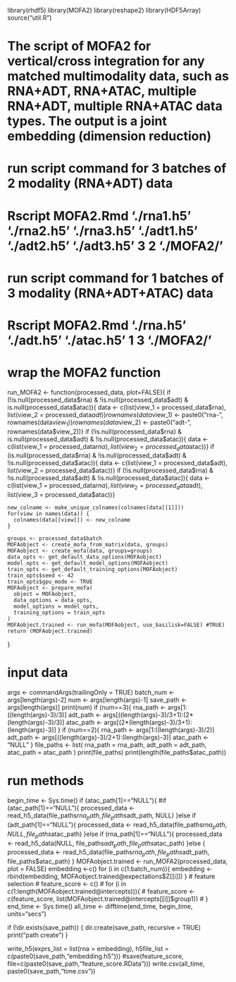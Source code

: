 library(rhdf5)
library(MOFA2)
library(reshape2)
library(HDF5Array)
source("util.R")

# The script of MOFA2 for vertical/cross integration for any matched multimodality data, such as RNA+ADT, RNA+ATAC, multiple RNA+ADT, multiple RNA+ATAC data types. The output is a joint embedding (dimension reduction)
# run script command for 3 batches of 2 modality (RNA+ADT) data 
# Rscript MOFA2.Rmd  './rna1.h5' './rna2.h5' './rna3.h5' './adt1.h5' './adt2.h5' './adt3.h5' 3 2 './MOFA2/'
# run script command for 1 batches of 3 modality (RNA+ADT+ATAC) data 
# Rscript MOFA2.Rmd  './rna.h5' './adt.h5' './atac.h5' 1 3 './MOFA2/'

# wrap the MOFA2 function
run_MOFA2 <- function(processed_data,  plot=FALSE){
    if (!is.null(processed_data$rna) & !is.null(processed_data$adt) & is.null(processed_data$atac)){
      data <- c(list(view_1 = processed_data$rna), list(view_2 = processed_data$adt))
      rownames(data$view_1) <- paste0("rna-", rownames(data$view_1) )
      rownames(data$view_2) <- paste0("adt-", rownames(data$view_2))}
    if (!is.null(processed_data$rna) & is.null(processed_data$adt) & !is.null(processed_data$atac)){
      data <- c(list(view_1 = processed_data$rna), list(view_2 = processed_data$atac))} 
    if (is.null(processed_data$rna) & !is.null(processed_data$adt) & !is.null(processed_data$atac)){
      data <- c(list(view_1 = processed_data$adt), list(view_2 = processed_data$atac))} 
    if (!is.null(processed_data$rna) & !is.null(processed_data$adt) & !is.null(processed_data$atac)){
      data <- c(list(view_1 = processed_data$rna), list(view_2 = processed_data$adt), list(view_3 = processed_data$atac))}
  
    new_colname <- make_unique_colnames(colnames(data[[1]]))
    for(view in names(data)) {
      colnames(data[[view]]) <- new_colname
    }

    groups <- processed_data$batch
    MOFAobject <- create_mofa_from_matrix(data, groups)
    MOFAobject <- create_mofa(data, groups=groups)
    data_opts <- get_default_data_options(MOFAobject)
    model_opts <- get_default_model_options(MOFAobject)
    train_opts <- get_default_training_options(MOFAobject)
    train_opts$seed <- 42
    train_opts$gpu_mode <- TRUE
    MOFAobject <- prepare_mofa(
      object = MOFAobject,
      data_options = data_opts,
      model_options = model_opts,
      training_options = train_opts
    )
    MOFAobject.trained <- run_mofa(MOFAobject, use_basilisk=FALSE) #TRUE)
    return (MOFAobject.trained)
}

# input data
args <- commandArgs(trailingOnly = TRUE)
batch_num <-  args[length(args)-2]
num <-  args[length(args)-1]
save_path <- args[length(args)]
print(num)
if (num==3){
  rna_path <- args[1:((length(args)-3)/3)] 
  adt_path <- args[((length(args)-3)/3+1):(2*(length(args)-3)/3)]
  atac_path <- args[(2*(length(args)-3)/3+1):(length(args)-3)]
}
if (num==2){
  rna_path <- args[1:((length(args)-3)/2)] 
  adt_path <- args[((length(args)-3)/2+1):(length(args)-3)]
  atac_path <- "NULL"
}
file_paths <- list(
  rna_path = rna_path,
  adt_path = adt_path,
  atac_path = atac_path
)
print(file_paths)
print(length(file_paths$atac_path))

# run methods
begin_time <- Sys.time()
if (atac_path[1]=="NULL"){  #if (atac_path[1]=="NULL"){ 
processed_data <- read_h5_data(file_paths$rna_path, file_paths$adt_path, NULL)
}else if (adt_path[1]=="NULL"){
processed_data <- read_h5_data(file_paths$rna_path, NULL, file_paths$atac_path)
}else if (rna_path[1]=="NULL"){
processed_data <- read_h5_data(NULL, file_paths$adt_path, file_paths$atac_path)
}else {
processed_data <- read_h5_data(file_paths$rna_path, file_paths$adt_path, file_paths$atac_path)
}
MOFAobject.trained <- run_MOFA2(processed_data, plot = FALSE)
embedding <-c()
for (i in c(1:batch_num)){
  embedding <- rbind(embedding, MOFAobject.trained@expectations$Z[[i]])
}
# feature selection
# feature_score <- c()
# for (i in c(1:length(MOFAobject.trained@intercepts))){
#   feature_score <- c(feature_score, list(MOFAobject.trained@intercepts[[i]]$group1))
# }
end_time <- Sys.time()
all_time <- difftime(end_time, begin_time, units="secs")

if (!dir.exists(save_path)) {
   dir.create(save_path, recursive = TRUE)
   print("path create")
}
 
write_h5(exprs_list = list(rna = embedding), 
              h5file_list = c(paste0(save_path,"embedding.h5")))
#save(feature_score, file=c(paste0(save_path,"feature_score.RData")))
write.csv(all_time, paste0(save_path,"time.csv"))



